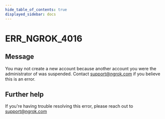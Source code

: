```yaml
---
hide_table_of_contents: true
displayed_sidebar: docs
---
```



# ERR_NGROK_4016

## Message

You may not create a new account because another account you were the administrator of was suspended. Contact support@ngrok.com if you believe this is an error.

<ErrorDetails error="err_ngrok_4016" />

## Further help

If you're having trouble resolving this error, please reach out to [support@ngrok.com](mailto:support@ngrok.com?subject=Help%20with%20ERR_NGROK_4016)

